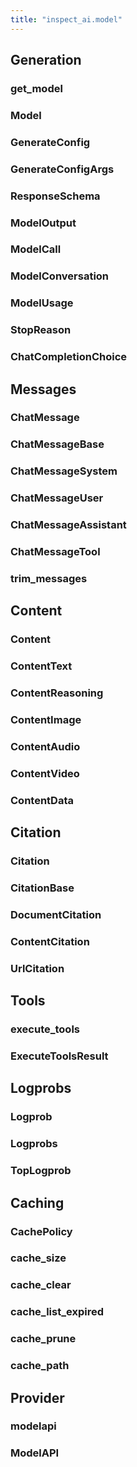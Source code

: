 ```yaml
---
title: "inspect_ai.model"
---
```


## Generation

### get_model
### Model
### GenerateConfig
### GenerateConfigArgs
### ResponseSchema
### ModelOutput
### ModelCall
### ModelConversation
### ModelUsage
### StopReason
### ChatCompletionChoice

## Messages

### ChatMessage
### ChatMessageBase
### ChatMessageSystem
### ChatMessageUser
### ChatMessageAssistant
### ChatMessageTool
### trim_messages

## Content

### Content
### ContentText
### ContentReasoning
### ContentImage
### ContentAudio
### ContentVideo
### ContentData

## Citation

### Citation
### CitationBase
### DocumentCitation
### ContentCitation
### UrlCitation

## Tools

### execute_tools
### ExecuteToolsResult

## Logprobs

### Logprob
### Logprobs
### TopLogprob

## Caching

### CachePolicy
### cache_size
### cache_clear
### cache_list_expired
### cache_prune
### cache_path

## Provider

### modelapi
### ModelAPI



